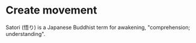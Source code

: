 # Create movement

Satori (悟り) is a Japanese Buddhist term for awakening, "comprehension; understanding".
